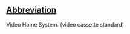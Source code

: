 ==[[Wiktionary:List of acronyms and abbreviations|Abbreviation]]==

Video Home System. (video cassette standard)